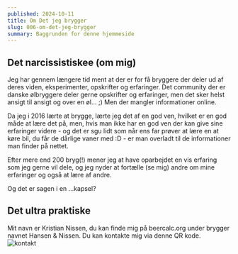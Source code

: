 ```yaml
---
published: 2024-10-11
title: Om Det jeg brygger
slug: 006-om-det-jeg-brygger
summary: Baggrunden for denne hjemmeside
---
```



## Det narcissistiskee (om mig)
Jeg har gennem længere tid ment at der er for få bryggere der deler ud af deres viden, eksperimenter, opskrifter og erfaringer. Det community der er danske ølbryggere deler gerne opskrifter og erfaringer, men det sker helst ansigt til ansigt og over en øl... ;) Men der mangler informationer online.

Da jeg i 2016 lærte at brygge, lærte jeg det af en god ven, hvilket er en god måde at lære det på, men, hvis man ikke har en god ven der kan give sine erfaringer videre - og det er sgu lidt som når ens far prøver at lære en at køre bil, du får de dårlige vaner med :D - er man overladt til de informationer man finder på nettet.

Efter mere end 200 bryg(!) mener jeg at have oparbejdet en vis erfaring som jeg gerne vil dele, og jeg nyder at fortælle (se mig) andre om mine erfaringer og også at lære af andre.

Og det er sagen i en ...kapsel?

## Det ultra praktiske
Mit navn er Kristian Nissen, du kan finde mig på beercalc.org under brygger navnet Hansen & Nissen. Du kan kontakte mig via denne QR kode.
<Image src={vCard} alt="kontakt" />
